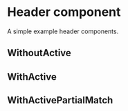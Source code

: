 
<Meta of={HeaderStories} />

# Header component

A simple example header components.

## WithoutActive
<Canvas of={HeaderStories.WithoutActive} />

## WithActive
<Canvas of={HeaderStories.WithActive} />

## WithActivePartialMatch
<Canvas of={HeaderStories.WithActivePartialMatch} />